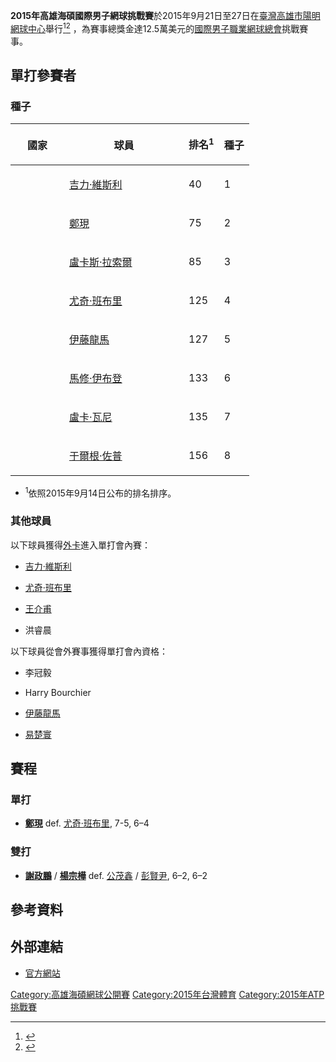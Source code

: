 {{TennisEventInfo|2015|高雄海碩國際男子網球挑戰賽|
| date=9月21日至27日
| edition=四
| surface=[[網球場|硬地]]
| location=[[台灣|台灣]][[高雄市|高雄市]]
| champs={{flagicon|KOR}} [[鄭現|鄭現]]
| champd={{flagicon|TPE}} [[謝政鵬|謝政鵬]] / {{flagicon|TPE}} [[楊宗樺|楊宗樺]]
}}

'''2015年高雄海碩國際男子網球挑戰賽'''於2015年9月21日至27日在[[臺灣|臺灣]][[高雄市|高雄市]][[陽明網球中心|陽明網球中心]]舉行<ref>{{cite web|url=http://www.oectennis.com/files/15-1001-2028,c181-1.php|title=Kaohsiung ATP Challenger Singles Draw|accessdate=6 January 2016|archive-url=https://web.archive.org/web/20160304120746/http://www.oectennis.com/files/15-1001-2028,c181-1.php|archive-date=2016-03-04|dead-url=yes}}</ref><ref>{{cite web|url=http://www.oectennis.com/files/15-1001-2027,c181-1.php|title=Kaohsiung ATP Challenger Doubles Draw|accessdate=6 January 2016|archive-url=https://web.archive.org/web/20160304114731/http://www.oectennis.com/files/15-1001-2027,c181-1.php|archive-date=2016-03-04|dead-url=yes}}</ref>
，為賽事總獎金達12.5萬美元的[[國際男子職業網球總會|國際男子職業網球總會]]挑戰賽事。



==單打參賽者==

===種子===
{|class="sortable wikitable"
|-
! width="70"| 國家
! width="175"| 球員
! 排名<sup>1</sup> 
! 種子
|-
|{{flag|CZE}}
|[[吉力·維斯利|吉力·維斯利]]
|40
|1
|-
|{{flag|KOR}}
|[[鄭現|鄭現]]
|75
|2
|-
|{{flag|CZE}}
|[[盧卡斯·拉索爾|盧卡斯·拉索爾]]
|85
|3
|-
|{{flag|IND}}
|[[尤奇·班布里|尤奇·班布里]]
|125
|4
|-
|{{flag|JPN}}
|[[伊藤龍馬|伊藤龍馬]]
|127
|5
|-
|{{flag|AUS}}
|[[馬修·伊布登|馬修·伊布登]]
|133
|6
|-
|{{flag|ITA}}
|[[盧卡·瓦尼|盧卡·瓦尼]]
|135
|7
|-
|{{flag|EST}}
|[[于爾根·佐普|于爾根·佐普]]
|156
|8
|}
* <sup>1</sup>依照2015年9月14日公布的排名排序。

===其他球員===
以下球員獲得[[外卡|外卡]]進入單打會內賽：
* {{flagicon|CZE}} [[吉力·維斯利|吉力·維斯利]]
* {{flagicon|IND}} [[尤奇·班布里|尤奇·班布里]]
* {{flagicon|TPE}} [[王介甫|王介甫]]
* {{flagicon|TPE}} 洪睿晨

以下球員從會外賽事獲得單打會內資格：
* {{flagicon|TPE}} 李冠毅
* {{flagicon|AUS}} Harry Bourchier
* {{flagicon|JPN}} [[伊藤龍馬|伊藤龍馬]]
* {{flagicon|TPE}} [[易楚寰|易楚寰]]

== 賽程 ==
===單打===
{{main|2015年高雄海碩國際男子網球挑戰賽單打比賽}}
*{{flagicon|KOR}} '''[[鄭現|鄭現]]''' def. {{flagicon|IND}} [[尤奇·班布里|尤奇·班布里]], 7-5, 6–4

===雙打===
{{main|2015年高雄海碩國際男子網球挑戰賽雙打比賽}}
*{{flagicon|TPE}} '''[[謝政鵬|謝政鵬]]''' / {{flagicon|TPE}} '''[[楊宗樺|楊宗樺]]''' def. {{flagicon|CHN}} [[公茂鑫|公茂鑫]] / {{flagicon|Chinese Taipei}}  [[彭賢尹|彭賢尹]], 6–2, 6–2

==參考資料==
{{Reflist}}

==外部連結==
*[https://web.archive.org/web/20120425092415/http://www.oectennis.com/ 官方網站]

[[Category:高雄海碩網球公開賽|Category:高雄海碩網球公開賽]]
[[Category:2015年台灣體育|Category:2015年台灣體育]]
[[Category:2015年ATP挑戰賽|Category:2015年ATP挑戰賽]]